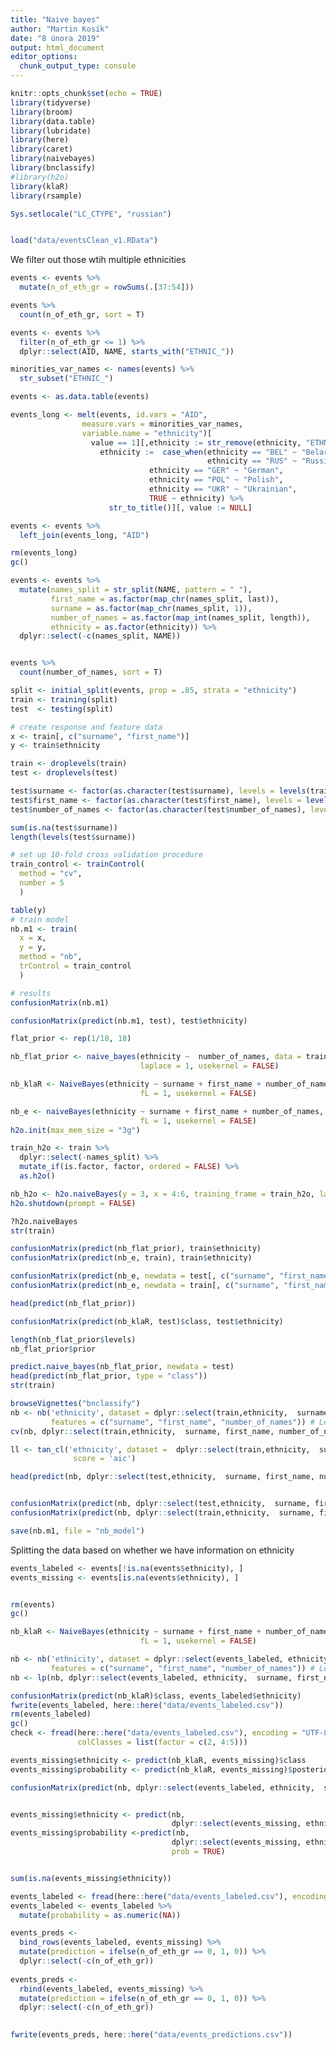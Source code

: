 ```yaml
---
title: "Naive bayes"
author: "Martin Kosík"
date: "8 února 2019"
output: html_document
editor_options: 
  chunk_output_type: console
---
```


```r
knitr::opts_chunk$set(echo = TRUE)
library(tidyverse)
library(broom)
library(data.table)
library(lubridate)
library(here)
library(caret)
library(naivebayes)
library(bnclassify)
#library(h2o)
library(klaR)
library(rsample)

```


```r
Sys.setlocale("LC_CTYPE", "russian") 


load("data/eventsClean_v1.RData")

```

We filter out those wtih multiple ethnicities
```r
events <- events %>% 
  mutate(n_of_eth_gr = rowSums(.[37:54]))

events %>% 
  count(n_of_eth_gr, sort = T)

events <- events %>% 
  filter(n_of_eth_gr <= 1) %>% 
  dplyr::select(AID, NAME, starts_with("ETHNIC_"))


```

```r

minorities_var_names <- names(events) %>% 
  str_subset("ETHNIC_")

events <- as.data.table(events)

events_long <- melt(events, id.vars = "AID",
                measure.vars = minorities_var_names, 
                variable.name = "ethnicity")[
                  value == 1][,ethnicity := str_remove(ethnicity, "ETHNIC_")][,
                    ethnicity :=  case_when(ethnicity == "BEL" ~ "Belarussian",
                                            ethnicity == "RUS" ~ "Russian",
                               ethnicity == "GER" ~ "German",
                               ethnicity == "POL" ~ "Polish",
                               ethnicity == "UKR" ~ "Ukrainian",
                               TRUE ~ ethnicity) %>% 
                      str_to_title()][, value := NULL]

events <- events %>% 
  left_join(events_long, "AID")

rm(events_long)
gc()

```

```r
events <- events %>% 
  mutate(names_split = str_split(NAME, pattern = " "),
         first_name = as.factor(map_chr(names_split, last)),
         surname = as.factor(map_chr(names_split, 1)),
         number_of_names = as.factor(map_int(names_split, length)),
         ethnicity = as.factor(ethnicity)) %>% 
  dplyr::select(-c(names_split, NAME))


events %>% 
  count(number_of_names, sort = T)

```

```r

split <- initial_split(events, prop = .85, strata = "ethnicity")
train <- training(split)
test  <- testing(split)

```


```r
# create response and feature data
x <- train[, c("surname", "first_name")]
y <- train$ethnicity

train <- droplevels(train)
test <- droplevels(test)

test$surname <- factor(as.character(test$surname), levels = levels(train$surname))
test$first_name <- factor(as.character(test$first_name), levels = levels(train$first_name))
test$number_of_names <- factor(as.character(test$number_of_names), levels = levels(train$number_of_names))

sum(is.na(test$surname))
length(levels(test$surname))

# set up 10-fold cross validation procedure
train_control <- trainControl(
  method = "cv", 
  number = 5
  )

table(y)
# train model
nb.m1 <- train(
  x = x,
  y = y,
  method = "nb",
  trControl = train_control
  )

# results
confusionMatrix(nb.m1)

confusionMatrix(predict(nb.m1, test), test$ethnicity)

flat_prior <- rep(1/18, 18)

nb_flat_prior <- naive_bayes(ethnicity ~  number_of_names, data = train, 
                             laplace = 1, usekernel = FALSE)

nb_klaR <- NaiveBayes(ethnicity ~ surname + first_name + number_of_names, data = train, 
                             fL = 1, usekernel = FALSE)

nb_e <- naiveBayes(ethnicity ~ surname + first_name + number_of_names, data = train, 
                             fL = 1, usekernel = FALSE)
h2o.init(max_mem_size = "3g")

train_h2o <- train %>% 
  dplyr::select(-names_split) %>% 
  mutate_if(is.factor, factor, ordered = FALSE) %>%
  as.h2o()

nb_h2o <- h2o.naiveBayes(y = 3, x = 4:6, training_frame = train_h2o, laplace = 1)
h2o.shutdown(prompt = FALSE)

?h2o.naiveBayes
str(train)

confusionMatrix(predict(nb_flat_prior), train$ethnicity)
confusionMatrix(predict(nb_e, train), train$ethnicity)

confusionMatrix(predict(nb_e, newdata = test[, c("surname", "first_name", "number_of_names")]), test$ethnicity)
confusionMatrix(predict(nb_e, newdata = train[, c("surname", "first_name", "number_of_names")]), train$ethnicity)

head(predict(nb_flat_prior))

confusionMatrix(predict(nb_klaR, test)$class, test$ethnicity)

length(nb_flat_prior$levels)
nb_flat_prior$prior

predict.naive_bayes(nb_flat_prior, newdata = test)
head(predict(nb_flat_prior, type = "class"))
str(train)

browseVignettes("bnclassify")
nb <- nb('ethnicity', dataset = dplyr::select(train,ethnicity,  surname, first_name, number_of_names) ,
         features = c("surname", "first_name", "number_of_names")) # Learn parameters 
cv(nb, dplyr::select(train,ethnicity,  surname, first_name, number_of_names), k = 4) # 10-fold Cross-validation 

ll <- tan_cl('ethnicity', dataset =  dplyr::select(train,ethnicity,  surname, first_name, number_of_names),
              score = 'aic')

head(predict(nb, dplyr::select(test,ethnicity,  surname, first_name, number_of_names)))


confusionMatrix(predict(nb, dplyr::select(test,ethnicity,  surname, first_name, number_of_names)), test$ethnicity)
confusionMatrix(predict(nb, dplyr::select(train,ethnicity,  surname, first_name, number_of_names)), train$ethnicity)

save(nb.m1, file = "nb_model")
```
Splitting the data based on whether we have information on ethnicity
```r
events_labeled <- events[!is.na(events$ethnicity), ]
events_missing <- events[is.na(events$ethnicity), ]


rm(events)
gc()
```

```r
nb_klaR <- NaiveBayes(ethnicity ~ surname + first_name + number_of_names, data = events_labeled, 
                             fL = 1, usekernel = FALSE)

nb <- nb('ethnicity', dataset = dplyr::select(events_labeled, ethnicity,  surname, first_name, number_of_names) ,
         features = c("surname", "first_name", "number_of_names")) # Learn parameters 
nb <- lp(nb, dplyr::select(events_labeled, ethnicity,  surname, first_name, number_of_names), smooth = 1)

confusionMatrix(predict(nb_klaR)$class, events_labeled$ethnicity)
fwrite(events_labeled, here::here("data/events_labeled.csv"))
rm(events_labeled)
gc()
check <- fread(here::here("data/events_labeled.csv"), encoding = "UTF-8",
               colClasses = list(factor = c(2, 4:5)))

events_missing$ethnicity <- predict(nb_klaR, events_missing)$class
events_missing$probability <- predict(nb_klaR, events_missing)$posterior

confusionMatrix(predict(nb, dplyr::select(events_labeled, ethnicity,  surname, first_name, number_of_names)), events_labeled$ethnicity)


events_missing$ethnicity <- predict(nb, 
                                    dplyr::select(events_missing, ethnicity,  surname, first_name, number_of_names))
events_missing$probability <-predict(nb, 
                                    dplyr::select(events_missing, ethnicity,  surname, first_name, number_of_names),
                                    prob = TRUE)


sum(is.na(events_missing$ethnicity))

```

```r
events_labeled <- fread(here::here("data/events_labeled.csv"), encoding = "UTF-8")
events_labeled <- events_labeled %>% 
  mutate(probability = as.numeric(NA))

events_preds <- 
  bind_rows(events_labeled, events_missing) %>% 
  mutate(prediction = ifelse(n_of_eth_gr == 0, 1, 0)) %>% 
  dplyr::select(-c(n_of_eth_gr))
  
events_preds <- 
  rbind(events_labeled, events_missing) %>% 
  mutate(prediction = ifelse(n_of_eth_gr == 0, 1, 0)) %>% 
  dplyr::select(-c(n_of_eth_gr))
  

fwrite(events_preds, here::here("data/events_predictions.csv"))

```



